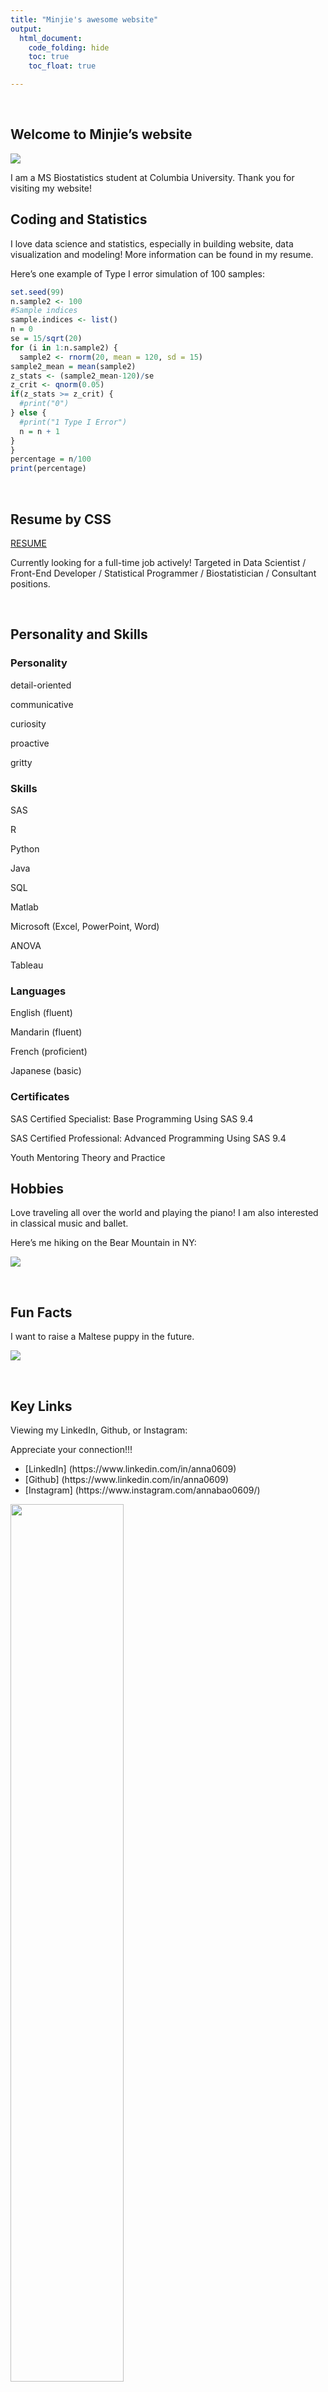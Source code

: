 ```yaml
---
title: "Minjie's awesome website"
output: 
  html_document:
    code_folding: hide
    toc: true
    toc_float: true

---
```

<br/>

## Welcome to Minjie's website

![](images/giphy.gif)

I am a MS Biostatistics student at Columbia University. Thank you for visiting my website!<br/>

## Coding and Statistics

I love data science and statistics, especially in building website, data visualization and modeling! More information can be found in my resume.
<br/>


Here's one example of Type I error simulation of 100 samples:
```r
set.seed(99)
n.sample2 <- 100
#Sample indices
sample.indices <- list()
n = 0
se = 15/sqrt(20)
for (i in 1:n.sample2) {
  sample2 <- rnorm(20, mean = 120, sd = 15)
sample2_mean = mean(sample2)
z_stats <- (sample2_mean-120)/se
z_crit <- qnorm(0.05)
if(z_stats >= z_crit) {
  #print("0")
} else {
  #print("1 Type I Error")
  n = n + 1
}
}
percentage = n/100
print(percentage)
```
<br/>

## Resume by CSS

[RESUME](resume.html)

Currently looking for a full-time job actively! Targeted in Data Scientist / Front-End Developer / Statistical Programmer / Biostatistician / Consultant positions.

<br/>

## Personality and Skills {.tabset}

### Personality

detail-oriented

communicative

curiosity

proactive

gritty

### Skills

SAS

R

Python

Java

SQL

Matlab

Microsoft (Excel, PowerPoint, Word)

ANOVA

Tableau


### Languages

English (fluent)

Mandarin (fluent)

French (proficient)

Japanese (basic)

### Certificates

SAS Certified Specialist: Base Programming Using SAS 9.4

SAS Certified Professional: Advanced Programming Using SAS 9.4

Youth Mentoring Theory and Practice

## Hobbies
Love traveling all over the world and playing the piano! I am also interested in classical music and ballet.

Here’s me hiking on the Bear Mountain in NY:

<img src ="images/hiking.jpg" style = "length:60%">

<br/>

## Fun Facts

I want to raise a Maltese puppy in the future. 

![](images/puppy.gif)

<br/>

## Key Links

Viewing my LinkedIn, Github, or Instagram:

Appreciate your connection!!!

* [LinkedIn] (https://www.linkedin.com/in/anna0609)
* [Github] (https://www.linkedin.com/in/anna0609)
* [Instagram] (https://www.instagram.com/annabao0609/)

<img src ="images/2.jpg" style = "width:60%">
<img src ="images/support.gif" style = "width:60%"> 

